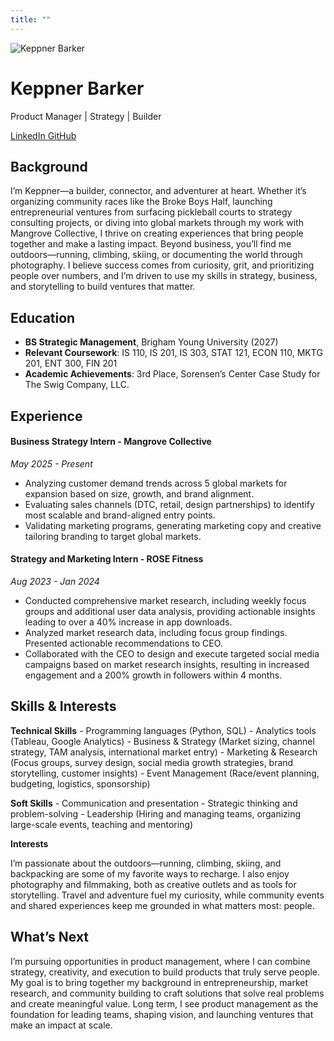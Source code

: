 ```yaml
---
title: ""
---
```


::: {.about-hero-banner}

<img src="images/headshot1.png" alt="Keppner Barker" class="about-profile-image">

<h1 class="about-name">Keppner Barker</h1>
<p class="about-tagline">Product Manager | Strategy | Builder</p>

<div class="about-social-links">
<a href="https://linkedin.com/in/keppnerbarker" class="about-btn" target="_blank">
  <i class="fab fa-linkedin"></i> LinkedIn
</a>
<a href="https://github.com/keppnerbarker7" class="about-btn" target="_blank">
  <i class="fab fa-github"></i> GitHub
</a>
</div>

:::

::: {.about-content-section}

## Background

I'm Keppner—a builder, connector, and adventurer at heart. Whether it's organizing community races like the Broke Boys Half, launching entrepreneurial ventures from surfacing pickleball courts to strategy consulting projects, or diving into global markets through my work with Mangrove Collective, I thrive on creating experiences that bring people together and make a lasting impact. Beyond business, you'll find me outdoors—running, climbing, skiing, or documenting the world through photography. I believe success comes from curiosity, grit, and prioritizing people over numbers, and I'm driven to use my skills in strategy, business, and storytelling to build ventures that matter.

:::

::: {.about-content-section}

## Education

- **BS Strategic Management**, Brigham Young University (2027)
- **Relevant Coursework**: IS 110, IS 201, IS 303, STAT 121, ECON 110, MKTG 201, ENT 300, FIN 201
- **Academic Achievements**: 3rd Place, Sorensen's Center Case Study for The Swig Company, LLC.

:::

::: {.about-content-section}

## Experience

#### Business Strategy Intern - Mangrove Collective
*May 2025 - Present*

- Analyzing customer demand trends across 5 global markets for expansion based on size, growth, and brand alignment.
- Evaluating sales channels (DTC, retail, design partnerships) to identify most scalable and brand-aligned entry points.
- Validating marketing programs, generating marketing copy and creative tailoring branding to target global markets.

#### Strategy and Marketing Intern - ROSE Fitness
*Aug 2023 - Jan 2024*

- Conducted comprehensive market research, including weekly focus groups and additional user data analysis, providing actionable insights leading to over a 40% increase in app downloads.
- Analyzed market research data, including focus group findings. Presented actionable recommendations to CEO.
- Collaborated with the CEO to design and execute targeted social media campaigns based on market research insights, resulting in increased engagement and a 200% growth in followers within 4 months.

:::

::: {.about-content-section}

## Skills & Interests

**Technical Skills**
- Programming languages (Python, SQL)
- Analytics tools (Tableau, Google Analytics)
- Business & Strategy (Market sizing, channel strategy, TAM analysis, international market entry)
- Marketing & Research (Focus groups, survey design, social media growth strategies, brand storytelling, customer insights)
- Event Management (Race/event planning, budgeting, logistics, sponsorship)

**Soft Skills**
- Communication and presentation
- Strategic thinking and problem-solving
- Leadership (Hiring and managing teams, organizing large-scale events, teaching and mentoring) 


**Interests**

I'm passionate about the outdoors—running, climbing, skiing, and backpacking are some of my favorite ways to recharge. I also enjoy photography and filmmaking, both as creative outlets and as tools for storytelling. Travel and adventure fuel my curiosity, while community events and shared experiences keep me grounded in what matters most: people.

:::

::: {.about-content-section}

## What's Next

I'm pursuing opportunities in product management, where I can combine strategy, creativity, and execution to build products that truly serve people. My goal is to bring together my background in entrepreneurship, market research, and community building to craft solutions that solve real problems and create meaningful value. Long term, I see product management as the foundation for leading teams, shaping vision, and launching ventures that make an impact at scale.

:::
